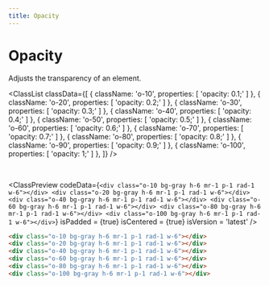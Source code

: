 ```yaml
---
title: Opacity
---
```



# Opacity

Adjusts the transparency of an element.

<ClassList
  classData={[
    {
      className: 'o-10',
      properties: [
        'opacity: 0.1;'
      ]
    },
    {
      className: 'o-20',
      properties: [
        'opacity: 0.2;'
      ]
    },
    {
      className: 'o-30',
      properties: [
        'opacity: 0.3;'
      ]
    },
    {
      className: 'o-40',
      properties: [
        'opacity: 0.4;'
      ]
    },
    {
      className: 'o-50',
      properties: [
        'opacity: 0.5;'
      ]
    },
    {
      className: 'o-60',
      properties: [
        'opacity: 0.6;'
      ]
    },
    {
      className: 'o-70',
      properties: [
        'opacity: 0.7;'
      ]
    },
    {
      className: 'o-80',
      properties: [
        'opacity: 0.8;'
      ]
    },
    {
      className: 'o-90',
      properties: [
        'opacity: 0.9;'
      ]
    },
    {
      className: 'o-100',
      properties: [
        'opacity: 1;'
      ]
    },
  ]}
/>

<br />

<ClassPreview
  codeData={`
    <div class="o-10 bg-gray h-6 mr-1 p-1 rad-1 w-6"></div>
    <div class="o-20 bg-gray h-6 mr-1 p-1 rad-1 w-6"></div>
    <div class="o-40 bg-gray h-6 mr-1 p-1 rad-1 w-6"></div>
    <div class="o-60 bg-gray h-6 mr-1 p-1 rad-1 w-6"></div>
    <div class="o-80 bg-gray h-6 mr-1 p-1 rad-1 w-6"></div>
    <div class="o-100 bg-gray h-6 mr-1 p-1 rad-1 w-6"></div>
  `}
  isPadded = {true}
  isCentered = {true}
  isVersion = 'latest'
/>

```html
<div class="o-10 bg-gray h-6 mr-1 p-1 rad-1 w-6"></div>
<div class="o-20 bg-gray h-6 mr-1 p-1 rad-1 w-6"></div>
<div class="o-40 bg-gray h-6 mr-1 p-1 rad-1 w-6"></div>
<div class="o-60 bg-gray h-6 mr-1 p-1 rad-1 w-6"></div>
<div class="o-80 bg-gray h-6 mr-1 p-1 rad-1 w-6"></div>
<div class="o-100 bg-gray h-6 mr-1 p-1 rad-1 w-6"></div>
```